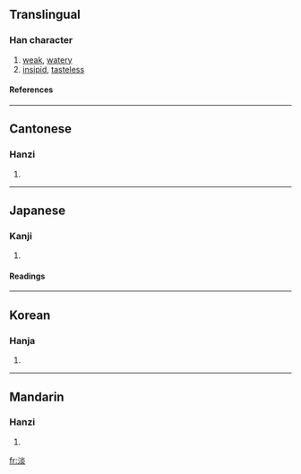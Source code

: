 {{see|澹}}

==Translingual==
===Han character===
{{Han char|rn=85|rad=水|as=08|sn=11|four=3918<sub>9</sub>|canj=水火火 (EFF)}}
# [[weak]], [[watery]]
# [[insipid]], [[tasteless]]
====References====
{{Han ref|kx=0630.180|dkj=17660|dj=1032.170|hdz=31660.080|uh=6DE1|ud=28129|bh=B248|bd=45640}}

----
==Cantonese==
===Hanzi===
{{yue-hanzi|jyut=|y=daam6, taam5}}
# {{defn|Cantonese}}

----
==Japanese==
===Kanji===
{{ja-kanji|grade=|rs=水08}}
# {{defn|Japanese}} 
====Readings====
{{ja-readings|on=[[たん]] (tan), [[えん]] (en)|kun=[[あわい]] (awai), [[うすい]] (usui)}}

----
==Korean==
===Hanja===
{{ko-hanja|hangeul=담|eumhun=|rv=dam|mr=tam|y=tam}}
# {{defn|Korean}}

----
==Mandarin==
===Hanzi===
{{cmn-hanzi|pin=[[dàn]] (dan4), [[tán]] (tan2), [[yǎn]] (yan3), [[yàn]] (yan4)|wg=tan<sup>4</sup>, t'an<sup>2</sup>, yen<sup>3</sup>, yen<sup>4</sup>}}
# {{defn|Mandarin}}

[[fr:淡]]